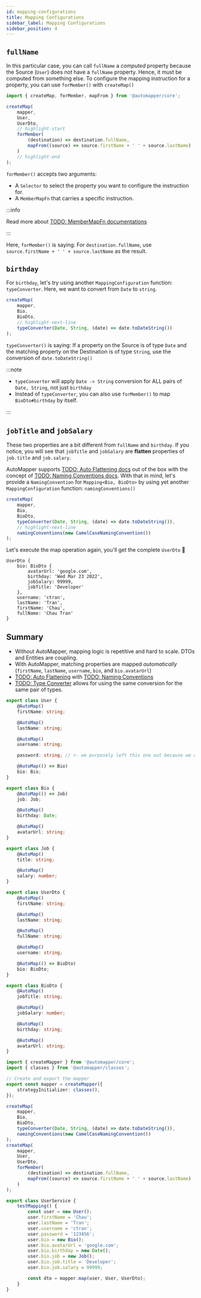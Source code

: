 ```yaml
---
id: mapping-configurations
title: Mapping Configurations
sidebar_label: Mapping Configurations
sidebar_position: 4
---
```



## `fullName`

In this particular case, you can call `fullName` a _computed_ property because the Source (`User`)
does not have a `fullName` property. Hence, it must be computed from something else. To configure the mapping instruction for a property, you can use `forMember()` with `createMap()`

```ts
import { createMap, forMember, mapFrom } from '@automapper/core';

createMap(
    mapper,
    User,
    UserDto,
    // highlight-start
    forMember(
        (destination) => destination.fullName,
        mapFrom((source) => source.firstName + ' ' + source.lastName)
    )
    // highlight-end
);
```

`forMember()` accepts two arguments:

-   A `Selector` to select the property you want to configure the instruction for.
-   A `MemberMapFn` that carries a specific instruction.

:::info

Read more about [TODO: MemberMapFn documentations](.)

:::

Here, `forMember()` is saying: For `destination.fullName`, use `source.firstName + ' ' + source.lastName` as the result.

## `birthday`

For `birthday`, let's try using another `MappingConfiguration` function: `typeConverter`. Here, we want to convert from `Date` to `string`.

```ts
createMap(
    mapper,
    Bio,
    BioDto,
    // highlight-next-line
    typeConverter(Date, String, (date) => date.toDateString())
);
```

`typeConverter()` is saying: If a property on the Source is of type `Date` and the matching property on the Destination is of type `String`, use the conversion of `date.toDateString()`

:::note

-   `typeConverter` will apply `Date -> String` conversion for ALL pairs of `Date, String`, not just `birthday`
-   Instead of `typeConverter`, you can also use `forMember()` to map `BioDto#birthday` by itself.

:::

## `jobTitle` and `jobSalary`

These two properties are a bit different from `fullName` and `birthday`. If you notice, you will see that `jobTitle` and `jobSalary` are **flatten** properties of `job.title` and `job.salary`.

AutoMapper supports [TODO: Auto Flattening docs](.) out of the box with the concept of [TODO: Naming Conventions docs](.). With that in mind, let's provide a `NamingConvention` for `Mapping<Bio, BioDto>` by using yet another `MappingConfiguration` function: `namingConventions()`

```ts
createMap(
    mapper,
    Bio,
    BioDto,
    typeConverter(Date, String, (date) => date.toDateString()),
    // highlight-next-line
    namingConventions(new CamelCaseNamingConvention())
);
```

Let's execute the map operation again, you'll get the complete `UserDto` 🎉

```
UserDto {
    bio: BioDto {
        avatarUrl: 'google.com',
        birthday: 'Wed Mar 23 2022',
        jobSalary: 99999,
        jobTitle: 'Developer'
    },
    username: 'ctran',
    lastName: 'Tran',
    firstName: 'Chau',
    fullName: 'Chau Tran'
}
```

## Summary

-   Without AutoMapper, mapping logic is repetitive and hard to scale. DTOs and Entities are coupling.
-   With AutoMapper, matching properties are mapped _automatically_ (`firstName`, `lastName`, `username`, `bio`, and `bio.avatarUrl`)
-   [TODO: Auto Flattening](.) with [TODO: Naming Conventions](.)
-   [TODO: Type Converter](.) allows for using the same conversion for the same pair of types.

<Tabs>
<TabItem default value="userentity" label="user.ts">

```ts
export class User {
    @AutoMap()
    firstName: string;

    @AutoMap()
    lastName: string;

    @AutoMap()
    username: string;

    password: string; // <- we purposely left this one out because we don't want to map "password"

    @AutoMap(() => Bio)
    bio: Bio;
}

export class Bio {
    @AutoMap(() => Job)
    job: Job;

    @AutoMap()
    birthday: Date;

    @AutoMap()
    avatarUrl: string;
}

export class Job {
    @AutoMap()
    title: string;

    @AutoMap()
    salary: number;
}
```

</TabItem>
<TabItem value="userdto" label="user.dto.ts">

```ts
export class UserDto {
    @AutoMap()
    firstName: string;

    @AutoMap()
    lastName: string;

    @AutoMap()
    fullName: string;

    @AutoMap()
    username: string;

    @AutoMap(() => BioDto)
    bio: BioDto;
}

export class BioDto {
    @AutoMap()
    jobTitle: string;

    @AutoMap()
    jobSalary: number;

    @AutoMap()
    birthday: string;

    @AutoMap()
    avatarUrl: string;
}
```

</TabItem>
<TabItem value="mapper" label="mapper.ts">

```ts
import { createMapper } from '@automapper/core';
import { classes } from '@automapper/classes';

// Create and export the mapper
export const mapper = createMapper({
    strategyInitializer: classes(),
});
```

</TabItem>
<TabItem value="main" label="main.ts">

```ts
createMap(
    mapper,
    Bio,
    BioDto,
    typeConverter(Date, String, (date) => date.toDateString()),
    namingConventions(new CamelCaseNamingConvention())
);
createMap(
    mapper,
    User,
    UserDto,
    forMember(
        (destination) => destination.fullName,
        mapFrom((source) => source.firstName + ' ' + source.lastName)
    )
);
```

</TabItem>
<TabItem value="test" label="user.service.ts">

```ts
export class UserService {
    testMapping() {
        const user = new User();
        user.firstName = 'Chau';
        user.lastName = 'Tran';
        user.username = 'ctran';
        user.password = '123456';
        user.bio = new Bio();
        user.bio.avatarUrl = 'google.com';
        user.bio.birthday = new Date();
        user.bio.job = new Job();
        user.bio.job.title = 'Developer';
        user.bio.job.salary = 99999;

        const dto = mapper.map(user, User, UserDto);
    }
}
```

</TabItem>
</Tabs>

